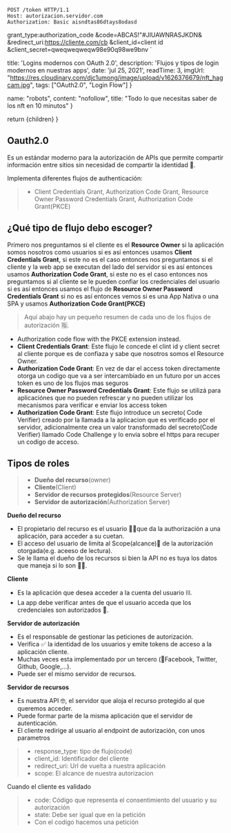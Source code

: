     POST /token HTTP/1.1
    Host: autorizacion.servidor.com
    Authorization: Basic aisndtas86dtays8odasd
  grant_type:authorization_code
  &code=ABCAS!"#JIUAWNRASJKDN&
  &redirect_uri:https://cliente.com/cb
  &client_id=client id
  &client_secret=qweqweqweqw98e90q98we9bnv
`


  title: 'Logins modernos con OAuth 2.0',
  description: 'Flujos y tipos de login modernos en nuestras apps',
  date: 'jul 25, 2021',
  readTime: 3,
  imgUrl: "https://res.cloudinary.com/djc1umong/image/upload/v1626376679/nft_hagcam.jpg",
  tags: ["OAuth2.0", "Login Flow"]
}

  name: "robots",
  content: "nofollow",
  title: "Todo lo que necesitas saber de los nft en 10 minutos"
}

  return <BlogPost meta={meta} seo={seo}>{children}</BlogPost>
}

## Oauth2.0
Es un estándar moderno para la autorización de APIs que permite compartir información entre sitios sin necesidad
de compartir la identidad 🧪.

Implementa diferentes flujos de authenticación:
> -  Client Credentials Grant, Authorization Code Grant, Resource Owner Password Credentials Grant, Authorization Code Grant(PKCE)

## ¿Qué tipo de flujo debo escoger?

Primero nos preguntamos si el cliente es el **Resource Owner** si la aplicación somos nosotros como usuarios si es así entonces usamos **Client Credentials Grant**, si este no es el caso
entonces nos preguntamos si el cliente y la web app se executan del lado del servidor si es así entonces usamos **Authorization Code Grant**, si este no es el caso
entonces nos preguntamos si al cliente se le pueden confiar los credenciales del usuario si es así entonces usamos el flujo de **Resource Owner Password Credentials Grant** si no es así
entonces vemos si es una App Nativa o una SPA y usamos **Authorization Code Grant(PKCE)**

> Aquí abajo hay un pequeño resumen de cada uno de los flujos de autorización 🈯.

- Authorization code flow with the PKCE extension instead.
- **Client Credentials Grant**: Este flujo le concede el clint id y client secret al cliente porque es de confiaza y sabe que nosotros somos el Resource Owner.
- **Authorization Code Grant**: En vez de dar el access token directamente otorga un codigo que va a ser intercambiado en un futuro por un acces token es uno de los flujos mas seguros
- **Resource Owner Password Credentials Grant**: Este flujo se utilizá para aplicaciónes que no pueden refrescar y no pueden utilizar los mecanismos para verificar e enviar los access token
- **Authorization Code Grant**: Este flujo introduce un secreto( Code Verifier) creado por la llamada a la aplicacion que es verificado por el servidor, adicionalmente crea un valor transformado
del secreto(Code Verifier) llamado Code Challenge y lo envia sobre el https para recuper un codigo de acceso.


## Tipos de roles

> - **Dueño del recurso**(owner)
> - **Cliente**(Client)
> - **Servidor de recursos protegidos**(Resource Server)
> - **Servidor de autorización**(Authorization Server)

**Dueño del recurso**
- El propietario del recurso es el usuario 👨‍🎓que da la authorización a una aplicación, para acceder a su cuetan.
- El acceso del usuario de limita al Scope(alcance)🚫 de la autorización otorgada(e.g. aceeso de lectura).
- Se le llama el dueño de los recursos si bien la API no es tuya los datos que maneja si lo son 👳‍♂️.

**Cliente**
- Es la aplicación que desea acceder a la cuenta del usuario ⛓.
- La app debe verificar antes de que el usuario acceda que los credenciales son autorizados 🤺.

**Servidor de autorización**
- Es el responsable de gestionar las peticiones de autorización.
- Verifica ✅ la identidad de los usuarios y emite tokens de acceso a la aplicación cliente.
- Muchas veces esta implementado por un tercero (👹Facebook, Twitter, Github, Google,...).
- Puede ser el mismo servidor de recursos.

**Servidor de recursos**
- Es nuestra API 🤓, el servidor que aloja el recurso protegido al que queremos acceder.
- Puede formar parte de la misma aplicación que el servidor de autenticación.
- El cliente redirige al usuario al endpoint de autorización, con unos parametros
<HighlightCodeBlock block={b2}/>

> - response_type: tipo de flujo(code)
> - client_id: Identificador del cliente
> - redirect_uri: Url de vuelta a nuestra aplicación
> - scope: El alcance de nuestra autorizacion

 Cuando el cliente es validado
<HighlightCodeBlock block={b3}/>

> - code: Código que representa el consentimiento del usuario y su autorización
> - state: Debe ser igual que en la petición
> - Con el codigo hacemos una petición

<HighlightCodeBlock block={b1}/>

